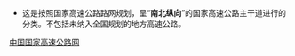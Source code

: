 {{catmore|中国国家高速公路网}}
[[Category:中国国家高速公路网|]]

* 这是按照国家高速公路路网规划，呈“'''南北纵向'''”的国家高速公路主干道进行的分类。不包括未纳入全国规划的地方高速公路。